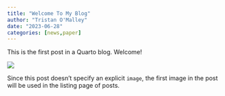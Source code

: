 ```yaml
---
title: "Welcome To My Blog"
author: "Tristan O'Malley"
date: "2023-06-28"
categories: [news,paper]
---
```


This is the first post in a Quarto blog. Welcome!

![](thumbnail.jpg)

Since this post doesn't specify an explicit `image`, the first image in the post will be used in the listing page of posts.
